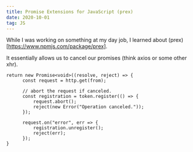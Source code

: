 ```yaml
---
title: Promise Extensions for JavaScript (prex)
date: 2020-10-01
tag: JS
---
```


While I was working on something at my day job, I learned about (prex)[https://www.npmjs.com/package/prex].

It essentially allows us to cancel our promises (think axios or some other xhr).

```tsx:title=token-example
return new Promise<void>((resolve, reject) => {
      const request = http.get(from);

      // abort the request if canceled.
      const registration = token.register(() => {
          request.abort();
          reject(new Error("Operation canceled."));
      });

      request.on("error", err => {
          registration.unregister();
          reject(err);
      });
}
```
